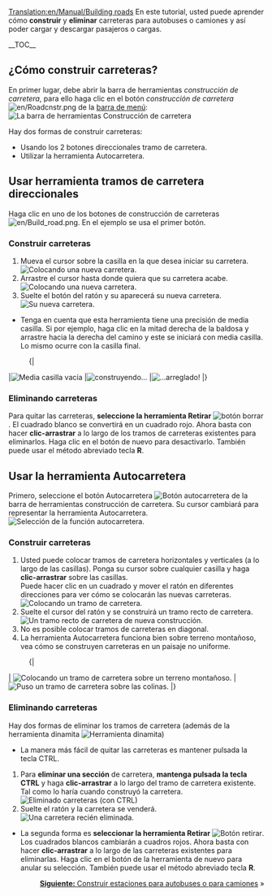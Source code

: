 [[Translation:en/Manual/Building roads]]
{{es/Tutorial}}
<!-- for search bot mainly -->
En este tutorial, usted puede aprender cómo '''construir''' y '''eliminar''' carreteras para autobuses o camiones y así poder cargar y descargar pasajeros o cargas.

__TOC__
==¿Cómo construir carreteras?==
En primer lugar, debe abrir la barra de herramientas ''construcción de carretera'', para ello haga clic en el botón ''construcción de carretera'' [[File:en/Roadcnstr.png]] de la [[es/Manual/Interfaz del juego#La barra de menú|barra de menú]]:
[[File:es/Road construction.png|none|frame|La barra de herramientas Construcción de carretera]]

Hay dos formas de construir carreteras:
* Usando los 2 botones direccionales tramo de carretera.
* Utilizar la herramienta Autocarretera.

==Usar herramienta tramos de carretera direccionales==
Haga clic en uno de los botones de construcción de carreteras [[File:en/Build road.png]]. En el ejemplo se usa el primer botón.

===Construir carreteras===
# Mueva el cursor sobre la casilla en la que desea iniciar su carretera.<br/>[[File:es/build roads01.png|none|frame|Colocando una nueva carretera.]]
# Arrastre el cursor hasta donde quiera que su carretera acabe.<br/>[[File:es/build roads02.png|none|frame|Colocando una nueva carretera.]]
# Suelte el botón del ratón y su aparecerá su nueva carretera.<br/>[[File:es/build roads03.png|none|frame|Su nueva carretera.]]

* Tenga en cuenta que esta herramienta tiene una precisión de media casilla. Si por ejemplo, haga clic en la mitad derecha de la baldosa y arrastre hacia la derecha del camino y este se iniciará con media casilla. Lo mismo ocurre con la casilla final.
:{|
|[[File:en/build roads04.png|none|frame|Media casilla vacía]]
|[[File:en/build roads05.png|none|frame|construyendo...]]
|[[File:en/build roads06.png|none|frame|...arreglado!]]
|}
===Eliminando carreteras===
Para quitar las carreteras, '''seleccione la herramienta Retirar''' [[File:en/Toggle clear active.png|botón borrar]]. El cuadrado blanco se convertirá en un cuadrado rojo. Ahora basta con hacer '''clic-arrastrar''' a lo largo de los tramos de carreteras existentes para eliminarlos. Haga clic en el botón de nuevo para desactivarlo. También puede usar el método abreviado tecla '''R'''.

==Usar la herramienta Autocarretera==
Primero, seleccione el botón Autocarretera [[File:en/Autoroad.png|Botón autocarretera]] de la barra de herramientas construcción de carretera. Su cursor cambiará para representar la herramienta Autocarretera.
[[File:es/AutoroadTut1.png|none|frame|Selección de la función autocarretera.]]
===Construir carreteras===
#Usted puede colocar tramos de carretera horizontales y verticales (a lo largo de las casillas). Ponga su cursor sobre cualquier casilla y haga '''clic-arrastrar''' sobre las casillas.<br/>Puede hacer clic en un cuadrado y mover el ratón en diferentes direcciones para ver cómo se colocarán las nuevas carreteras.<br/>[[File:en/AutoroadTut2.png|none|frame|Colocando un tramo de carretera.]]
#Suelte el cursor del ratón y se construirá un tramo recto de carretera.<br/>[[File:en/AutoroadTut3.png|none|frame|Un tramo recto de carretera de nueva construcción.]]
#No es posible colocar tramos de carreteras en diagonal.
#La herramienta Autocarretera funciona bien sobre terreno montañoso, vea cómo se construyen carreteras en un paisaje no uniforme.
:{|
| [[File:en/AutoroadTut5.png|none|frame|Colocando un tramo de carretera sobre un terreno montañoso.]]
| [[File:en/AutoroadTut6.png|none|frame|Puso un tramo de carretera sobre las colinas.]]
|}
===Eliminando carreteras===
Hay dos formas de eliminar los tramos de carretera (además de la herramienta dinamita [[File:en/Clear title.png|Herramienta dinamita]])

* La manera más fácil de quitar las carreteras es mantener pulsada la tecla CTRL.

# Para '''eliminar una sección''' de carretera, '''mantenga pulsada la tecla CTRL''' y haga '''clic-arrastrar''' a lo largo del tramo de carretera existente. Tal como lo haría cuando construyó la carretera.<br/>[[File:en/AutoroadTut7.png|none|frame|Eliminado carreteras (con CTRL)]]
# Suelte el ratón y la carretera se venderá.<br/>[[File:en/AutoroadTut8.png|none|frame|Una carretera recién eliminada.]]

* La segunda forma es '''seleccionar la herramienta Retirar''' [[File:en/Toggle clear active.png|Botón retirar]]. Los cuadrados blancos cambiarán a cuadros rojos. Ahora basta con hacer '''clic-arrastrar''' a lo largo de las carreteras existentes para eliminarlas. Haga clic en el botón de la herramienta de nuevo para anular su selección. También puede usar el método abreviado tecla '''R'''.

<span style="float: right">[[es/Manual/Construir estaciones para autobuses o para camiones|'''Siguiente:''' Construir estaciones para autobuses o para camiones]] &raquo;</span>